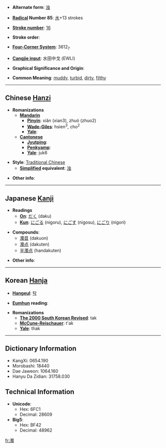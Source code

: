 * '''Alternate form''': [[浊]]

* '''[[Wiktionary:Chinese radical index| Radical]] Number 85''': [[Wiktionary:Chinese radical index 水|水]]+13 strokes

* '''[[Wiktionary:Chinese total strokes index|Stroke number]]''': [[Wiktionary:Chinese total strokes index 16|16]]

* '''Stroke order''': 

* '''[[Wiktionary:Chinese four corner index|Four-Corner System]]''': 3612<sub>7</sub>

* '''[[Wiktionary:Chinese Cangjie index|Cangjie input]]''': 水田中戈 (EWLI)

* '''Graphical Significance and Origin''': 

* '''Common Meaning''': [[muddy]], [[turbid]], [[dirty]], [[filthy]]

----

== Chinese [[Hanzi]] ==

* '''Romanizations'''
** '''[[Mandarin]]'''
*** '''[[Pinyin]]''': xiǎn (xian3), zhuó (zhuo2)
*** '''[[Wade-Giles]]''': hsien<sup>3</sup>, cho<sup>2</sup>
*** '''[[Yale]]''': 
** '''[[Cantonese]]'''
*** '''[[Jyutping]]''':
*** '''[[Penkyamp]]''': 
*** '''[[Yale]]''': juk6

* '''Style''': [[Traditional Chinese]] 
** '''[[Simplified Chinese|Simplified]] equivalent''': [[浊]]

* '''Other info''': 

----

== Japanese [[Kanji]] ==

* '''Readings'''
** '''[[On]]''': [[だく]] (daku)
** '''[[Kun]]''': [[にごる]] (nigoru), [[にごす]] (nigosu), [[にごり]] (nigori)

* '''Compounds''':
**[[濁音]] (dakuon)
**[[濁点]] (dakuten)
**[[半濁点]] (handakuten)

* '''Other info''':  

----

== Korean [[Hanja]] ==

* '''[[Hangeul]]''': [[탁]]

* '''[[Eumhun]] reading''': 

* '''Romanizations'''
** '''[[The 2000 South Korean Revised Romanization|The 2000 South Korean Revised]]''': tak
** '''[[McCune-Reischauer]]''': t'ak
** '''[[Yale]]''': thak

----

== Dictionary Information ==

* KangXi: 0654.190
* Morobashi: 18440
* Dae Jaweon: 1064.160
* Hanyu Da Zidian: 31758.030

== Technical Information ==

* '''Unicode''':
** Hex: 6FC1
** Decimal: 28609
* '''Big5''':
** Hex: BF42
** Decimal: 48962

[[fr:濁]]